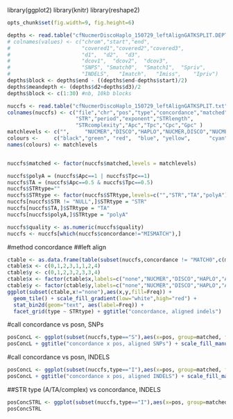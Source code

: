 library(ggplot2)
library(knitr)
library(reshape2)
```r
opts_chunk$set(fig.width=9, fig.height=6)
``` 

```r
depths <- read.table("cfNucmerDiscoHaplo_150729_leftAlignGATKSPLIT.DEPTH.txt",stringsAsFactors = F,sep='\t',header=T)
# colnames(values) <- c("chrom","start","end",
#                       "covered1","covered2","covered3",
#                       "d1",  "d2",  "d3",	
#                       "dcov1",  "dcov2",	"dcov3",
#                       "SNPS",	"Smatch0",	"Smatch1",	"Spriv",	
#                       "INDELS",	"Imatch",	"Imiss",	"Ipriv")
depths$block <- depths$end - ((depths$end-depths$start)/2)
depths$meandepth <- (depths$d2+depths$d3)/2
depths$block <- c(1:30) #nb, 10kb blocks

```

```r
nuccfs <- read.table("cfNucmerDiscoHaplo_150729_leftAlignGATKSPLIT.txt",sep="\t",stringsAsFactors = F)
colnames(nuccfs) <- c("file","chr","pos","type","concordance","matched","quality","length","alleles","complexity",
                      "STR","period","exponent","STRlength",
                      "STRcomplexity","Apc","Tpc","Cpc","Gpc" )
matchlevels <- c("",     "NUCMER","DISCO","HAPLO","NUCMER,DISCO","NUCMER,HAPLO","DISCO,HAPLO","NUCMER,DISCO,HAPLO")
colours <-     c("black","green", "red",  "blue", "yellow",      "cyan",        "magenta",     "white")
names(colours) <- matchlevels


nuccfs$matched <- factor(nuccfs$matched,levels = matchlevels)

nuccfs$polyA = (nuccfs$Apc==1 | nuccfs$Tpc==1)
nuccfs$TA = (nuccfs$Apc==0.5 & nuccfs$Tpc==0.5)
nuccfs$STRtype=""
nuccfs$STRtype <- factor(nuccfs$STRtype,levels=c("","STR","TA","polyA"))
nuccfs[nuccfs$STR != "NULL",]$STRtype = "STR"
nuccfs[nuccfs$TA,]$STRtype = "TA"
nuccfs[nuccfs$polyA,]$STRtype = "polyA"

nuccfs$quality <- as.numeric(nuccfs$quality)
nuccfs <- nuccfs[which(nuccfs$concordance!="MISMATCH"),]

``` 

#method concordance
##left align
```r
ctable <- as.data.frame(table(subset(nuccfs,concordance != "MATCH0",c(matched,type,STRtype))))
ctable$x <- c(0,1,2,3,1,1,2,4)
ctable$y <- c(0,1,2,3,2,3,3,4)
ctable$x <- factor(ctable$x,labels=c("none","NUCMER","DISCO","HAPLO","ALL"))
ctable$y <- factor(ctable$y,labels=c("none","NUCMER","DISCO","HAPLO","ALL"))
ggplot(subset(ctable,x!="none"),aes(x,y,fill=Freq)) + 
  geom_tile() + scale_fill_gradient(low="white",high="red") +
  stat_bin2d(geom="text", aes(label=Freq)) +
  facet_grid(type ~ STRtype) + ggtitle("concordance, aligned indels")
```

#call concordance vs posn, SNPs
```r
posConcL <- ggplot(subset(nuccfs,type=="S"),aes(x=pos, group=matched, fill=matched)) + geom_histogram(binwidth=10000)
posConcL + ggtitle("concordance x pos, aligned SNPs") + scale_fill_manual(values = colours)
```
#call concordance vs posn, INDELS
```r
posConcL <- ggplot(subset(nuccfs,type=="I"),aes(x=pos, group=matched, fill=matched)) + geom_histogram(binwidth=10000)
posConcL + ggtitle("concordance x pos, aligned INDELS") + scale_fill_manual(values = colours)
```
##STR type (A/TA/complex) vs concordance, INDELS
```r
posConcSTRL <- ggplot(subset(nuccfs,type=="I"),aes(x=pos, group=matched, fill=matched)) + geom_histogram(binwidth=10000)  + facet_grid(STRtype ~ .,scales="free_y") + ggtitle("STR type x pos, aligned INDELS") + scale_fill_manual(values = colours)
posConcSTRL
```
